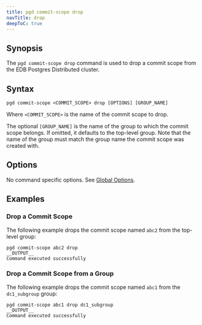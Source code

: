 ```yaml
---
title: pgd commit-scope drop
navTitle: drop
deepToC: true
---
```


## Synopsis

The `pgd commit-scope drop` command is used to drop a commit scope from the EDB Postgres Distributed cluster.

## Syntax

```plaintext
pgd commit-scope <COMMIT_SCOPE> drop [OPTIONS] [GROUP_NAME]
```

Where `<COMMIT_SCOPE>` is the name of the commit scope to drop.

The optional `[GROUP_NAME]` is the name of the group to which the commit scope belongs. If omitted, it defaults to the top-level group. Note that the name of the group must match the group name the commit scope was created with.

## Options

No command specific options. See [Global Options](/pgd/5.9/cli/command_ref/#global-options).

## Examples

### Drop a Commit Scope

The following example drops the commit scope named `abc2` from the top-level group:

```shell
pgd commit-scope abc2 drop
__OUTPUT__
Command executed successfully
```

### Drop a Commit Scope from a Group

The following example drops the commit scope named `abc1` from the `dc1_subgroup` group:

```shell
pgd commit-scope abc1 drop dc1_subgroup
__OUTPUT__
Command executed successfully
```
